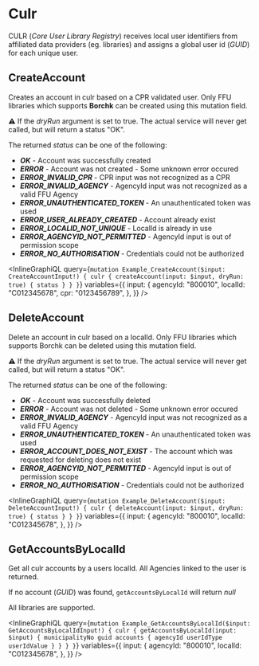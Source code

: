 # Culr

CULR (_Core User Library Registry_) receives local user identifiers from affiliated
data providers (eg. libraries) and assigns a global user id (_GUID_) for each unique user.

## CreateAccount

Creates an account in culr based on a CPR validated user. Only FFU libraries which supports **Borchk** can be created using this mutation field.

⚠️ If the _dryRun_ argument is set to true. The actual service will never get called, but will return a status "OK".

The returned _status_ can be one of the following:

- _**OK**_ - Account was successfully created
- _**ERROR**_ - Account was not created - Some unknown error occured
- _**ERROR_INVALID_CPR**_ - CPR input was not recognized as a CPR
- _**ERROR_INVALID_AGENCY**_ - AgencyId input was not recognized as a valid FFU Agency
- _**ERROR_UNAUTHENTICATED_TOKEN**_ - An unauthenticated token was used
- _**ERROR_USER_ALREADY_CREATED**_ - Account already exist
- _**ERROR_LOCALID_NOT_UNIQUE**_ - LocalId is already in use
- _**ERROR_AGENCYID_NOT_PERMITTED**_ - AgencyId input is out of permission scope
- _**ERROR_NO_AUTHORISATION**_ - Credentials could not be authorized

<InlineGraphiQL
  query={`
    mutation Example_CreateAccount($input: CreateAccountInput!) {
        culr {
            createAccount(input: $input, dryRun: true) {
                status
            }
        }
    }
`}
  variables={{
    input: {
      agencyId: "800010",
      localId: "C012345678",
      cpr: "0123456789",
    },
  }}
/>

## DeleteAccount

Delete an account in culr based on a localId. Only FFU libraries which supports Borchk can be deleted using this mutation field.

⚠️ If the _dryRun_ argument is set to true. The actual service will never get called, but will return a status "OK".

The returned _status_ can be one of the following:

- _**OK**_ - Account was successfully deleted
- _**ERROR**_ - Account was not deleted - Some unknown error occured
- _**ERROR_INVALID_AGENCY**_ - AgencyId input was not recognized as a valid FFU Agency
- _**ERROR_UNAUTHENTICATED_TOKEN**_ - An unauthenticated token was used
- _**ERROR_ACCOUNT_DOES_NOT_EXIST**_ - The account which was requested for deleting does not exist
- _**ERROR_AGENCYID_NOT_PERMITTED**_ - AgencyId input is out of permission scope
- _**ERROR_NO_AUTHORISATION**_ - Credentials could not be authorized

<InlineGraphiQL
  query={`
    mutation Example_DeleteAccount($input: DeleteAccountInput!) {
        culr {
            deleteAccount(input: $input, dryRun: true) {
                status
            }
        }
    }
`}
  variables={{
    input: {
      agencyId: "800010",
      localId: "C012345678",
    },
  }}
/>

## GetAccountsByLocalId

Get all culr accounts by a users localId. All Agencies linked to the user is returned.

If no account (_GUID_) was found, `getAccountsByLocalId` will return _null_

All libraries are supported.

<InlineGraphiQL
  query={`
    mutation Example_GetAccountsByLocalId($input: GetAccountsByLocalIdInput!) {
        culr {
            getAccountsByLocalId(input: $input) {
                municipalityNo
                guid
                accounts {
                    agencyId
                    userIdType
                    userIdValue
                }
            }
        }
    }
`}
  variables={{
    input: {
      agencyId: "800010",
      localId: "C012345678",
    },
  }}
/>
